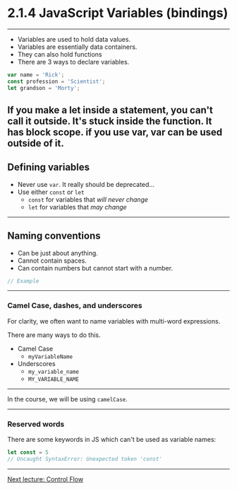
# 2.1.4 JavaScript Variables (bindings)

---

- Variables are used to hold data values.
- Variables are essentially data containers.
- They can also hold functions
- There are 3 ways to declare variables.

```js
var name = 'Rick';
const profession = 'Scientist';
let grandson = 'Morty';
```
If you make a let inside a statement, you can't call it outside. It's stuck inside the function. It has block scope.
if you use var, var can be used outside of it. 
---
## Defining variables

- Never use `var`. It really should be deprecated…
- Use either `const` or `let`
  - `const` for variables that _will never change_
  - `let` for variables that _may change_

---

## Naming conventions

- Can be just about anything.
- Cannot contain spaces.
- Can contain numbers but cannot start with a number.

```js
// Example

```

---

### Camel Case, dashes, and underscores

For clarity, we often want to name variables with multi-word expressions.

There are many ways to do this.

- Camel Case
  - `myVariableName`
- Underscores
  - `my_variable_name`
  - `MY_VARIABLE_NAME`

---

In the course, we will be using `camelCase`.

---

### Reserved words

There are some keywords in JS which can't be used as variable names:

```js
let const = 5
// Uncaught SyntaxError: Unexpected token 'const'
```

---

[Next lecture: Control Flow](../lecture-5-control-flow)
